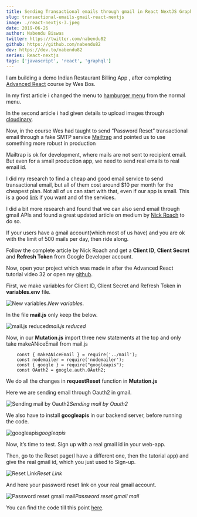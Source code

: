 ```yaml
---
title: Sending Transactional emails through gmail in React NextJS GraphQL App
slug: transactional-emails-gmail-react-nextjs
image: ./react-nextjs-3.jpeg
date: 2019-06-26
author: Nabendu Biswas
twitter: https://twitter.com/nabendu82
github: https://github.com/nabendu82
dev: https://dev.to/nabendu82
series: React-nextjs
tags: ['javascript', 'react', 'graphql']
---
```


I am building a demo Indian Restaurant Billing App , after completing [Advanced React](https://advancedreact.com/) course by Wes Bos.

In my first article i changed the menu to [hamburger menu](https://dev.to/nabendu82/creating-a-hamburger-menu-in-react-nextjs-app-1hpb) from the normal menu.

In the second article i had given details to upload images through [cloudinary](https://dev.to/nabendu82/cloudinary-for-image-management-in-react-nextjs-app-5f7).

Now, in the course Wes had taught to send “Password Reset” transactional email through a fake SMTP service [Mailtrap](https://mailtrap.io/) and pointed us to use something more robust in production

Mailtrap is ok for development, where mails are not sent to recipient email. But even for a small production app, we need to send real emails to real email id.

I did my research to find a cheap and good email service to send transactional email, but all of them cost around $10 per month for the cheapest plan. Not all of us can start with that, even if our app is small. This is a good [link](https://quickemailverification.com/blog/top-transactional-email-services-compared/) if you want and of the services.

I did a bit more research and found that we can also send email through gmail APIs and found a great updated article on medium by [Nick Roach](https://medium.com/@nickroach_50526/sending-emails-with-node-js-using-smtp-gmail-and-oauth2-316fe9c790a1) to do so.

If your users have a gmail account(which most of us have) and you are ok with the limit of 500 mails per day, then ride along.

Follow the complete article by Nick Roach and get a **Client ID**, **Client Secret** and **Refresh Token** from Google Developer account.

Now, open your project which was made in after the Advanced React tutorial video 32 or open my [github](https://github.com/nabendu82/BillingRestro/tree/9b65463cc69d5c32e78cc2d06c9301c55f9613e2).

First, we make variables for Client ID, Client Secret and Refresh Token in **variables.env** file.

![New variables.](https://res.cloudinary.com/dxkxvfo2o/image/upload/v1590254513/ReactNextJS/3/1_rdrxu6.png)*New variables.*

In the file **mail.js** only keep the below.

![mail.js reduced](https://res.cloudinary.com/dxkxvfo2o/image/upload/v1590254513/ReactNextJS/3/2_asz2r3.png)*mail.js reduced*

Now, in our **Mutation.js** import three new statements at the top and only take makeANiceEmail from mail.js

<div style={{ padding: '10px 0', backgroundColor: '#F2F2F2', overflowX: 'auto' }}>

```
    const { makeANiceEmail } = require('../mail');
    const nodemailer = require('nodemailer');
    const { google } = require("googleapis");
    const OAuth2 = google.auth.OAuth2;
```

</div>

We do all the changes in **requestReset** function in **Mutation.js**

Here we are sending email through Oauth2 in gmail.

![Sending mail by Oauth2](https://res.cloudinary.com/dxkxvfo2o/image/upload/v1590254513/ReactNextJS/3/3_z9t8j3.png)*Sending mail by Oauth2*

We also have to install **googleapis** in our backend server, before running the code.

![googleapis](https://res.cloudinary.com/dxkxvfo2o/image/upload/v1590254512/ReactNextJS/3/4_k6nzec.png)*googleapis*

Now, it’s time to test. Sign up with a real gmail id in your web-app.

Then, go to the Reset page(I have a different one, then the tutorial app) and give the real gmail id, which you just used to Sign-up.

![Reset Link](https://res.cloudinary.com/dxkxvfo2o/image/upload/v1590254513/ReactNextJS/3/5_gktqku.png)*Reset Link*

And here your password reset link on your real gmail account.

![Password reset gmail mail](https://res.cloudinary.com/dxkxvfo2o/image/upload/v1590254512/ReactNextJS/3/6_zkwmlw.png)*Password reset gmail mail*

You can find the code till this point [here](https://github.com/nabendu82/BillingRestro/tree/e126a6515cf05755d855b178301b7290159bae1e).
